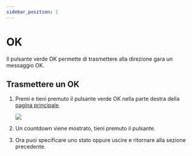 ```yaml
---
sidebar_position: 1
---
```



# OK

Il pulsante verde OK permette di trasmettere alla direzione gara un
messaggio OK.

## Trasmettere un OK

1. Premi e tieni premuto il pulsante verde OK nella parte destra della [pagina principale](../main_page).

   <div style={{ textAlign: "center", padding: 30 }}>
     <img src={ok_button} width={100} />
   </div>

2. Un countdown viene mostrato, tieni premuto il pulsante.

<ScreenshotOSTabs page="alarms" img="timer-ok" width={300} />

3. Ora puoi specificare uno stato oppure uscire e ritornare alla
   sezione precedente.

<ScreenshotOSTabs page="alarms" img="ok-choices" width={300} />
